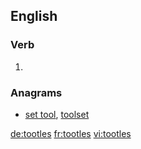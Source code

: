 
==English==

===Verb===
{{head|en}}

# {{en-third-person singular of|tootle}}

===Anagrams===
* [[set tool#English|set tool]], [[toolset#English|toolset]]

[[de:tootles]]
[[fr:tootles]]
[[vi:tootles]]